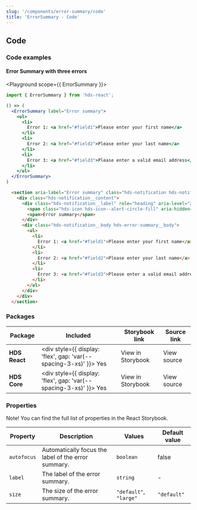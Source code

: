 ```yaml
---
slug: '/components/error-summary/code'
title: 'ErrorSummary - Code'
---
```




## Code

### Code examples

#### Error Summary with three errors

<Playground scope={{ ErrorSummary }}>


```jsx
import { ErrorSummary } from 'hds-react';

() => (
  <ErrorSummary label="Error summary">
    <ul>
      <li>
        Error 1: <a href="#field1">Please enter your first name</a>
      </li>
      <li>
        Error 2: <a href="#field2">Please enter your last name</a>
      </li>
      <li>
        Error 3: <a href="#field3">Please enter a valid email address</a>
      </li>
    </ul>
  </ErrorSummary>
)
```

```html
  <section aria-label="Error summary" class="hds-notification hds-notification--error">
    <div class="hds-notification__content">
      <div class="hds-notification__label" role="heading" aria-level="2" tabindex="-1">
        <span class="hds-icon hds-icon--alert-circle-fill" aria-hidden="true"></span>
        <span>Error summary</span>
      </div>
      <div class="hds-notification__body hds-error-summary__body">
        <ul>
          <li>
            Error 1: <a href="#field1">Please enter your first name</a>
          </li>
          <li>
            Error 2: <a href="#field2">Please enter your last name</a>
          </li>
          <li>
            Error 3: <a href="#field3">Please enter a valid email address</a>
          </li>
        </ul>
      </div>
    </div>
  </section>
```

</Playground>

### Packages

| Package       | Included                                                                                        | Storybook link                                                                                                   | Source link                                                                                                                                                        |
| ------------- | ----------------------------------------------------------------------------------------------- | ---------------------------------------------------------------------------------------------------------------- | ------------------------------------------------------------------------------------------------------------------------------------------------------------------ |
| **HDS React** | <div style={{ display: 'flex', gap: 'var(--spacing-3-xs)' }}><IconCheckCircleFill /> Yes </div> | <Link openInNewTab openInNewTabAriaLabel="Opens in a new tab" href="/storybook/react/?path=?path=/story/components-errorsummary--default">View in Storybook</Link> | <ExternalLink openInNewTab openInNewTabAriaLabel="Opens in a new tab" href="https://github.com/City-of-Helsinki/helsinki-design-system/blob/master/packages/react/src/components/errorSummary/ErrorSummary.tsx">View source</ExternalLink> |
| **HDS Core**  | <div style={{ display: 'flex', gap: 'var(--spacing-3-xs)' }}><IconCheckCircleFill /> Yes </div> | <Link openInNewTab openInNewTabAriaLabel="Opens in a new tab" href="/storybook/core/?path=/story/components-errorsummary--default">View in Storybook</Link>        | <ExternalLink openInNewTab openInNewTabAriaLabel="Opens in a new tab" href="https://github.com/City-of-Helsinki/helsinki-design-system/tree/master/packages/core/src/components/error-summary">View source</ExternalLink>           |

### Properties

Note! You can find the full list of properties in the <Link openInNewTab openInNewTabAriaLabel="Opens in a new tab" href="/storybook/react/?path=?path=/story/components-errorsummary--default">React Storybook.</Link>

| Property  | Description                                             | Values      | Default value |
| --------- | ------------------------------------------------------- | ----------- | ------------- |
| `autofocus` | Automatically focus the label of the error summary.   | `boolean`   | false         |
| `label`   | The label of the error summary.                         | `string`    | -             |
| `size`    | The size of the error summary.                          | `"default"`, `"large"` | `"default"` |
